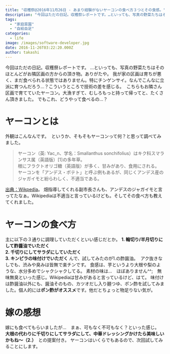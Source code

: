 ```yaml
---
title: "収穫祭@2016年11月26日 - あまり経験がないヤーコンの食べ方３つとその食感。"
description: "今回はただの日記。収穫祭レポートです。…といっても、写真の野菜たちはそのほとんどがお隣区画の方からの頂き物。ありがたや。我が家の区画は育ちが悪く、まだ食べられる..."
tags:
  - "家庭菜園"
  - "自給自足"
categories:
  - life
image: /images/software-developer.jpg
date: 2016-11-26T03:22:20.000Z
author: takashi
---
```



今回はただの日記。収穫祭レポートです。
…といっても、写真の野菜たちはそのほとんどがお隣区画の方からの頂き物。ありがたや。
我が家の区画は育ちが悪く、まだ食べられる状態ではありません。特にチンゲンサイ。なんでこんなに立派に育つんだろう…？こういうところで技術の差を感じる。
<img src="https://farm6.staticflickr.com/5498/31104593572_d88b2ee521_z_d.jpg" alt="" />
こちらもお隣さん区画で育てていたヤーコン。大漁すぎて、むしろもっと持って帰ってと、たくさん頂きました。
でもこれ、どうやって食べるの…？
<h1>ヤーコンとは</h1>
外観はこんなんです。
<img src="https://farm6.staticflickr.com/5531/31104592712_4919bf9944_z_d.jpg" alt="" />
というか、そもそもヤーコンって何？と思って調べてみました。
<blockquote>
  ヤーコン（英: Yac_n、学名：Smallanthus sonchifolius）はキク科スマランサス属（英語版）[1]の多年草。<br />
  根にフラクトオリゴ糖（英語版）が多く、甘みがあり、食用にされる。<br />
  ヤーコンを「アンデス・ポテト」と呼ぶ例もあるが、同じくアンデス産のジャガイモと紛らわしく、不適当である。
</blockquote>
<a href="https://ja.wikipedia.org/wiki/%E3%83%A4%E3%83%BC%E3%82%B3%E3%83%B3">出典：Wikpedia</a>。
畑指導してくれる副市長さんも、アンデスのジャガイモと言ってたなぁ。Wikipediaは不適当と言っているけども。そしてその食べ方も教えてくれました。
<h1>ヤーコンの食べ方</h1>
主に以下の３通りに調理していただくといい感じだとか。
<strong>1. 輪切り/半月切りにして酢醤油でいただく</strong><br />
<strong>2. 千切りにしてサラダにしていただく</strong><br />
<strong>3. キンピラの味付けでいただく</strong>
んで、試してみたのが1.の酢醤油。
<img src="https://farm6.staticflickr.com/5661/31134307431_1f2af478f0_z_d.jpg" alt="" />
アク抜きなしでも、渋みや臭みは皆無で楽チンです。
食感は、芋というより大根や梨のような、水分多めでシャクシャクしてる。
素材の味は…　ほぼありません^^;　無味無臭といった感じ。Wikipediaは甘みがあると言っているけど、はて。
味付けは酢醤油以外にも、醤油そのもの、カツオだし入り麺つゆ、ポン酢を試してみました。個人的には<strong>ポン酢がオススメ</strong>です。他だとちょっと物足りない気が。
<h1>嫁の感想</h1>
嫁にも食べてもらいましたが…　まぁ、可もなく不可もなく？といった感じ。
<strong>大根の代わりに千切りにしてサラダにして、中華ドレッシングかけたら美味しいかもね〜（2.）</strong>　との提案付き。
ヤーコンはいくらでもあるので、次回試してみることにします。